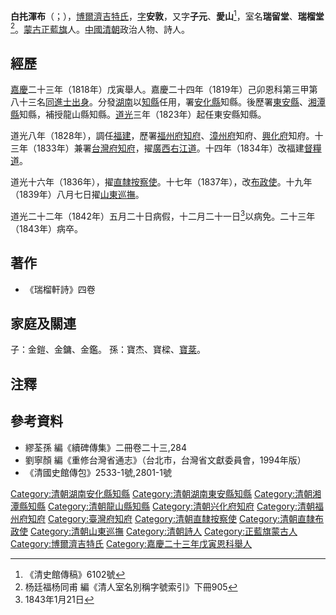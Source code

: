 '''白扥渾布'''（{{lang-mnc|ᡨᠣᡥᠣᠮᠪᡠ|v=tohombu}}；{{bd|1799年||1843年|catIdx=T扥}}），[[博爾濟吉特氏|博爾濟吉特氏]]，[[表字|字]]'''安敦'''，又字'''子元'''、'''愛山'''<ref>《清史館傳稿》6102號</ref>，室名'''瑞留堂'''、'''瑞榴堂'''<ref>杨廷福杨同甫 編《清人室名別稱字號索引》下冊905</ref>。[[蒙古正藍旗|蒙古正藍旗]]人。[[中國|中國]][[清朝|清朝]]政治人物、詩人。

== 經歷 ==
[[嘉慶|嘉慶]]二十三年（1818年）戊寅舉人。嘉慶二十四年（1819年）己卯恩科第三甲第八十三名[[同進士出身|同進士出身]]。分發[[湖南|湖南]]以[[知縣|知縣]]任用，署[[安化縣|安化縣]]知縣。後歷署[[東安縣|東安縣]]、[[湘潭縣|湘潭縣]]知縣，補授龍山縣知縣。[[道光|道光]]三年（1823年）起任東安縣知縣。

道光八年（1828年），調任[[福建|福建]]，歷署[[福州府|福州府]][[知府|知府]]、[[漳州府|漳州府]]知府、[[興化府|興化府]]知府。十三年（1833年）兼署[[台灣府知府|台灣府知府]]，擢[[廣西|廣西]][[右江道|右江道]]。十四年（1834年）改福建[[督糧道|督糧道]]。

道光十六年（1836年），擢[[直隸|直隸]][[按察使|按察使]]。十七年（1837年），改[[布政使|布政使]]。十九年（1839年）八月七日擢[[山東巡撫|山東巡撫]]。

道光二十二年（1842年）五月二十日病假，十二月二十一日<ref>1843年1月21日</ref>以病免。二十三年（1843年）病卒。

== 著作 ==
*《瑞榴軒詩》四卷  

== 家庭及關連 ==
子：金鎧、金鏞、金鑑。
孫：寶杰、寶樑、[[寶棻|寶棻]]。 

== 注釋 ==
{{reflist}}

==參考資料==
*繆荃孫 編《續碑傳集》二冊卷二十三,284
*劉寧顏 編《重修台灣省通志》（台北市，台灣省文獻委員會，1994年版）
*《清國史館傳包》2533-1號,2801-1號 

{{start box}}
{{s-off}}
{{succession box|[[黄绥诰|黄绥诰]]|[[黄绥诰|黄绥诰]]|[[兴化府|兴化府]][[知府|知府]]|[[道光|道光]]十年－十一年<br />（1830－1831年）}}
{{succession box|[[桂芬|桂芬]]|[[戴嘉穀|戴嘉穀]]|[[福州府|福州府]][[知府|知府]]|[[道光|道光]]十一－十二年<br />（1831－1832年）}}
{{s-before|[[王衍慶|王衍慶]]}}
{{s-title|[[臺灣府知府|臺灣府知府]]（兼署）|1833年在任}}
{{s-after|[[周彥|周彥]]}}
{{s-before|[[經額布|經額布]]}}
{{s-title|[[山東巡撫|山東巡撫]]|1839年9月14日－1843年1月21日在任<br>1842年6月28日起病假，由[[麟魁|麟魁]]署理
}}
{{s-after|[[程矞采|程矞采]]}}
{{end box}}
{{嘉慶二十四年己卯恩科殿試金榜}}
[[Category:清朝湖南安化縣知縣|Category:清朝湖南安化縣知縣]]
[[Category:清朝湖南東安縣知縣|Category:清朝湖南東安縣知縣]]
[[Category:清朝湘潭縣知縣|Category:清朝湘潭縣知縣]]
[[Category:清朝龍山縣知縣|Category:清朝龍山縣知縣]]
[[Category:清朝兴化府知府|Category:清朝兴化府知府]]
[[Category:清朝福州府知府|Category:清朝福州府知府]]
[[Category:臺灣府知府|Category:臺灣府知府]]
[[Category:清朝直隸按察使|Category:清朝直隸按察使]]
[[Category:清朝直隸布政使|Category:清朝直隸布政使]]
[[Category:清朝山東巡撫|Category:清朝山東巡撫]]
[[Category:清朝詩人|Category:清朝詩人]]
[[Category:正藍旗蒙古人|Category:正藍旗蒙古人]]
[[Category:博爾濟吉特氏|Category:博爾濟吉特氏]]
[[Category:嘉慶二十三年戊寅恩科舉人|Category:嘉慶二十三年戊寅恩科舉人]]